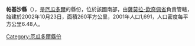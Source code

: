 {{Coord|3|56|S|78|40|W|display=title}}

'''帕基沙縣'''（{{lang-es|Paquisha}}），是[[厄瓜多爾|厄瓜多爾]]的縣份，位於該國南部，由[[薩莫拉-欽奇佩省|薩莫拉-欽奇佩省]]負責管轄，始建於2002年10月23日，面積260平方公里，2001年人口1,691，人口密度每平方公里6.48人。

{{厄瓜多爾縣份}}

[[Category:厄瓜多爾縣份|Category:厄瓜多爾縣份]]


{{Ecuador-geo-stub}}
